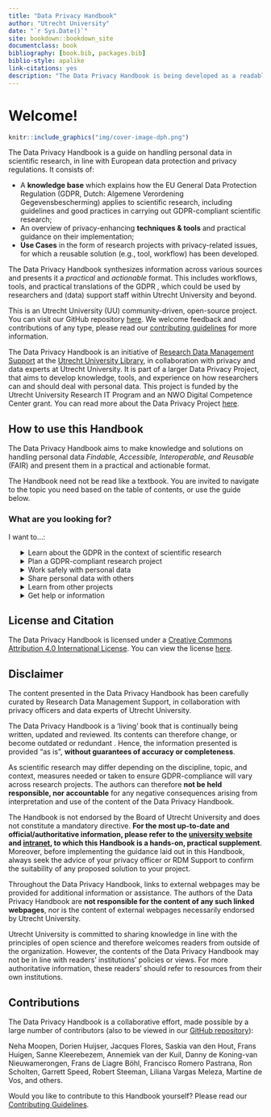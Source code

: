 --- 
title: "Data Privacy Handbook"
author: "Utrecht University"
date: "`r Sys.Date()`"
site: bookdown::bookdown_site
documentclass: book
bibliography: [book.bib, packages.bib]
biblio-style: apalike
link-citations: yes
description: "The Data Privacy Handbook is being developed as a readable and practical resource for researchers and research support staff to address data privacy-related issues that come up during the research cycle."
---

# Welcome! {-}

```{r echo=FALSE}
knitr::include_graphics("img/cover-image-dph.png")
```

The Data Privacy Handbook is a guide on handling personal data in scientific 
research, in line with European data protection and privacy regulations. It 
consists of:

- A **knowledge base** which explains how the EU General Data Protection Regulation (GDPR, Dutch: Algemene Verordening Gegevensbescherming)  applies to scientific research, including guidelines and good practices in carrying out GDPR-compliant scientific research; 
- An overview of privacy-enhancing **techniques & tools** and practical guidance on their implementation;
- **Use Cases** in the form of research projects with privacy-related issues, for which a reusable solution (e.g., tool, workflow) has been developed. 

The Data Privacy Handbook synthesizes information across various sources and 
presents it a *practical* and *actionable* format. This includes workflows, 
tools, and practical translations of the GDPR , which could be used by researchers 
and (data) support staff within Utrecht University and beyond. 

This is an Utrecht University (UU) community-driven, open-source project. 
You can visit our GitHub repository <a href="https://github.com/UtrechtUniversity/dataprivacyhandbook/" target="_blank">here</a>. 
We welcome feedback and contributions of any type, please read our 
<a href="https://github.com/UtrechtUniversity/dataprivacyhandbook/blob/main/CONTRIBUTING.md" target="_blank">contributing guidelines</a> 
for more information.

The Data Privacy Handbook is an initiative of 
<a href="https://www.uu.nl/en/research/research-data-management" target="_blank">Research Data Management Support</a> 
at the <a href="https://www.uu.nl/en/university-library"  target="_blank">Utrecht University Library</a>, 
in collaboration with privacy and data experts at Utrecht University. It is part of a larger Data Privacy Project, 
that aims to develop knowledge, tools, and experience on how researchers can and 
should deal with personal data. This project is funded by the Utrecht University 
Research IT Program and an NWO Digital Competence Center grant. You can read more 
about the Data Privacy Project <a href="https://utrechtuniversity.github.io/dataprivacyproject" target="_blank">here</a>.


## How to use this Handbook

The Data Privacy Handbook aims to make knowledge and solutions on handling personal 
data *Findable, Accessible, Interoperable, and Reusable* (FAIR) and present them in 
a practical and actionable format.   

The Handbook need not be read like a textbook. You are invited to navigate to the 
topic you need based on the table of contents, or use the guide below.


### What are you looking for?

I want to...:

<ul style="list-style: none;">
    <li>
        <details>
            <summary>Learn about the GDPR in the context of scientific research</summary>
            <ul>
                <li><a href="#gdpr">Introduction to the GDPR</a></li>
                <li><a href="#glossary">Definitions</a></li>
            </ul>
        </details>
    </li>
    <li>
        <details>
            <summary>Plan a GDPR-compliant research project</summary>
            <ul>
                <li><a href="#privacy-and-security-assessment">Assessing your design</a></li>
                <li><a href="#privacy-notices">Informing participants</a></li>
                <li><a href="#informed-consent-forms">Obtaining consent</a></li>
                <li><a href="#legal-documents">Collaborating on personal data</a></li>
            </ul>
        </details>
    </li>
    <li>
        <details>
            <summary>Work safely with personal data</summary>
            <ul>
                <li><a href="#data-storage">Storing personal data</a></li>
                <li><a href="#tools-and-services">Using GDPR-compliant tools and services</a></li>
                <li><a href="#privacy-enchancing-techniques">Reducing the sensitivity of personal data</a></li>
                <li><a href="#data-sharing">Sharing personal data during research</a></li>
            </ul>
        </details>
    </li>
    <li>
        <details>
            <summary>Share personal data with others</summary>
            <ul>
                <li><a href="#legal-basis">Sharing data legally</a></li>
                <li><a href="#data-sharing">Sharing personal data during research</a></li>
                <li><a href="#privacy-enchancing-techniques">Reducing the sensitivity of personal data</a></li>
                <li><a href="#tools-and-services">Using GDPR-compliant tools and services</a></li>
                <li><a href="#data-publishing">Publishing personal data</a></li>
                <li><a href="#data-transfer-agreement">Sharing personal data case by case</a></li>
            </ul>
        </details>
    </li>
    <li>
        <details>
            <summary>Learn from other projects</summary>
            <ul>
                <li><a href="#open-science-questionnaire">Publishing metadata only</a></li>
                <li><a href="#youth-pseudonymisation">Pseudonymising different types of data</a></li>
                <li><a href="#pet-survey">Minimising personal data processing in a survey</a></li>
            </ul>
        </details>
    </li>
    <li>
        <details>
            <summary>Get help or information</summary>
            <ul>
                <li><a href="#seeking-help">Getting help at Utrecht University</a></li>
                <li><a href="#glossary">Definitions</a></li>
                <li><a href="#references">References</a></li>
            </ul>
        </details>
    </li>
</ul>


## License and Citation

The Data Privacy Handbook is licensed under a <a href="https://creativecommons.org/licenses/by/4.0/" target="_blank">Creative Commons Attribution 4.0 International License</a>. You can view the license <a href="https://github.com/UtrechtUniversity/dataprivacyhandbook/blob/main/LICENSE.md" target="_blank">here</a>.


## Disclaimer

The content presented in the Data Privacy Handbook has been carefully curated by Research Data Management Support, 
in collaboration with privacy officers and data experts of Utrecht University.  

The Data Privacy Handbook is a ‘living’ book that is continually being written, updated and reviewed. Its contents can 
therefore change, or become outdated or redundant  . Hence, the information presented is provided “as is”, **without 
guarantees of accuracy or completeness**.  

As scientific research may differ depending on the discipline, topic, and context, measures needed or taken to ensure 
GDPR-compliance will vary across research projects. The authors can therefore **not be held responsible, nor accountable** 
for any negative consequences arising from interpretation and use of the content of the Data Privacy Handbook.  

The Handbook is not endorsed by the Board of Utrecht University   and does not constitute a mandatory directive. 
<b>For the most up-to-date and official/authoritative information, please refer to the 
<a href="https://www.uu.nl/en/research/research-data-management" target="_blank">university website</a> and 
<a href="https://intranet.uu.nl/en/knowledge-base/privacy-at-uu" target="_blank">intranet</a>, to which this Handbook is 
a hands-on, practical supplement</b>. Moreover, before implementing the guidance laid out in this Handbook, always seek 
the advice of your privacy officer or RDM Support to confirm the suitability of any proposed solution to your project.  

Throughout the Data Privacy Handbook, links to external webpages may be provided for additional information or assistance. 
The authors of the Data Privacy Handbook are **not responsible for the content of any such linked webpages**, nor is the 
content of external webpages necessarily endorsed by Utrecht University.  

Utrecht University is committed to sharing knowledge in line with the principles of open science and therefore welcomes 
readers from outside of the organization. However, the contents of the Data Privacy Handbook may not be in line with readers’ 
institutions’ policies or views. For more authoritative information, these readers’ should refer to resources from their own 
institutions.


## Contributions

The Data Privacy Handbook is a collaborative effort, made possible by a large number of contributors (also to be viewed 
in our <a href="https://github.com/UtrechtUniversity/dataprivacyhandbook" target="_blank">GitHub repository</a>):

Neha  Moopen, Dorien Huijser, Jacques Flores, Saskia van den Hout, Frans Huigen, Sanne Kleerebezem, Annemiek van der Kuil, 
Danny de Koning-van Nieuwamerongen, Frans de Liagre Böhl, Francisco Romero Pastrana, Ron Scholten, Garrett Speed, Robert 
Steeman, Liliana Vargas Meleza, Martine de Vos, and others.
  
Would you like to contribute to this Handbook yourself? Please read our 
<a href="https://github.com/UtrechtUniversity/dataprivacyhandbook/blob/main/CONTRIBUTING.md" target="_blank">Contributing Guidelines</a>.